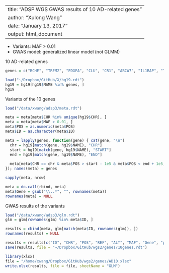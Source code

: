 --
title: "ADSP WGS GWAS results of 10 AD-related genes"
author: "Xulong Wang"
date: "January 13, 2017"
output: html_document
---

+ Variants: MAF > 0.01
+ GWAS model: generalized linear model (not GLMM)

10 AD-related genes

```r

genes = c("BCHE", "TREM2", "PDGFA", "CLU", "CR1", "ABCA7", "IL1RAP", "TYROBP", "STAT3", "STAT4")

load("~/Dropbox/GitHub/X/hg19.rdt")
hg19 = hg19[hg19$NAME %in% genes, ]
hg19

```

Variants of the 10 genes 

```r

load("/data/xwang/adsp3/meta.rdt")

meta = meta[meta$CHR %in% unique(hg19$CHR), ]
meta = meta[meta$MAF > 0.01, ]
meta$POS = as.numeric(meta$POS)
meta$ID = as.character(meta$ID)

meta = lapply(genes, function(gene) { cat(gene, "\n")
  chr = hg19[match(gene, hg19$NAME), "CHR"]
  start = hg19[match(gene, hg19$NAME), "START"]
  end = hg19[match(gene, hg19$NAME), "END"]
  
  meta[meta$CHR == chr & meta$POS > start - 1e5 & meta$POS < end + 1e5, ]
}); names(meta) = genes

sapply(meta, nrow)

meta = do.call(rbind, meta)
meta$Gene = gsub("\\..*", "", rownames(meta))
rownames(meta) = NULL

```

GWAS results of the variants

```r

load("/data/xwang/adsp3/glm.rdt")
glm = glm[rownames(glm) %in% meta$ID, ]

results = cbind(meta, glm[match(meta$ID, rownames(glm)), ])
rownames(results) = NULL

results = results[c("ID", "CHR", "POS", "REF", "ALT", "MAF", "Gene", "p", "se", "P")]
save(results, file = "~/Dropbox/GitHub/wgs2/genes/10genes.rdt")

library(xlsx)
file = "/home/xwang/Dropbox/GitHub/wgs2/genes/AD10.xlsx"
write.xlsx(results, file = file, sheetName = "GLM")

```
